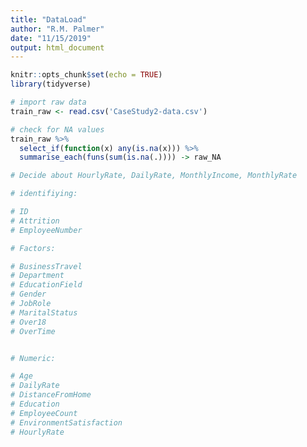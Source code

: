 ```yaml
---
title: "DataLoad"
author: "R.M. Palmer"
date: "11/15/2019"
output: html_document
---
```


```r
knitr::opts_chunk$set(echo = TRUE)
library(tidyverse)
```


```r
# import raw data
train_raw <- read.csv('CaseStudy2-data.csv')

# check for NA values
train_raw %>% 
  select_if(function(x) any(is.na(x))) %>% 
  summarise_each(funs(sum(is.na(.)))) -> raw_NA

# Decide about HourlyRate, DailyRate, MonthlyIncome, MonthlyRate

# identifiying:

# ID
# Attrition
# EmployeeNumber

# Factors:

# BusinessTravel
# Department
# EducationField
# Gender
# JobRole
# MaritalStatus
# Over18
# OverTime


# Numeric:

# Age
# DailyRate
# DistanceFromHome
# Education
# EmployeeCount
# EnvironmentSatisfaction
# HourlyRate

```